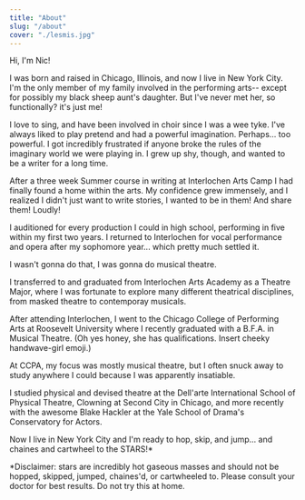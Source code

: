 ```yaml
---
title: "About"
slug: "/about"
cover: "./lesmis.jpg"
---
```

Hi, I'm Nic!

I was born and raised in Chicago, Illinois, and now I live in New York City. I'm the only member of my family involved in the performing arts-- except for possibly my black sheep aunt's daughter. But I've never met her, so functionally?
it's just me!

I love to sing, and have been involved in choir since I was a wee tyke. I've always liked to play pretend and had a powerful imagination. Perhaps... too powerful. I got incredibly frustrated if anyone broke the rules of the imaginary world we were playing in. I grew up shy, though, and wanted to be a writer for a long time.

After a three week Summer course in writing at Interlochen Arts Camp I had finally found a home within the arts. My confidence grew immensely, and I realized I didn't just want to write stories, I wanted to be in them! And share them! Loudly!

I auditioned for every production I could in high school, performing in five within my first two years. I returned to Interlochen for vocal performance and opera after my sophomore year... which pretty much settled it.

I wasn't gonna do that, I was gonna do musical theatre.

I transferred to and graduated from Interlochen Arts Academy as a Theatre Major, where I was fortunate to explore many different theatrical disciplines, from masked theatre to contemporay musicals.

After attending Interlochen, I went to the Chicago College of Performing Arts at Roosevelt University where I recently graduated with a B.F.A. in Musical Theatre.
(Oh yes honey, she has qualifications. Insert cheeky handwave-girl emoji.)

At CCPA, my focus was mostly musical theatre, but I often snuck away to study anywhere I could because I was apparently insatiable.

I studied physical and devised theatre at the Dell'arte International School of Physical Theatre, Clowning at Second City in Chicago, and more recently with the awesome Blake Hackler at the Yale School of Drama's Conservatory for Actors.

Now I live in New York City and I'm ready to hop, skip, and jump... and chaines and cartwheel to the STARS!*

*Disclaimer: stars are incredibly hot gaseous masses and should not be hopped, skipped, jumped, chaines'd, or cartwheeled to. Please consult your doctor for best results. Do not try this at home.
